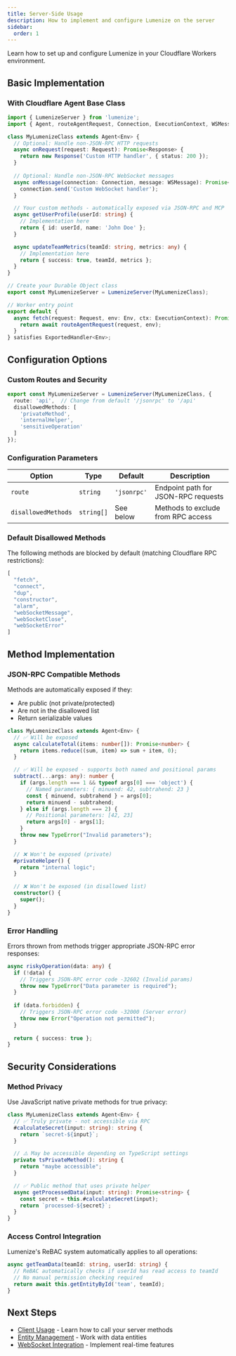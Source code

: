 ```yaml
---
title: Server-Side Usage
description: How to implement and configure Lumenize on the server
sidebar:
  order: 1
---
```


Learn how to set up and configure Lumenize in your Cloudflare Workers environment.

## Basic Implementation

### With Cloudflare Agent Base Class

```typescript
import { LumenizeServer } from 'lumenize';
import { Agent, routeAgentRequest, Connection, ExecutionContext, WSMessage } from 'agents';

class MyLumenizeClass extends Agent<Env> {
  // Optional: Handle non-JSON-RPC HTTP requests
  async onRequest(request: Request): Promise<Response> {
    return new Response('Custom HTTP handler', { status: 200 });
  }
  
  // Optional: Handle non-JSON-RPC WebSocket messages
  async onMessage(connection: Connection, message: WSMessage): Promise<void> {
    connection.send('Custom WebSocket handler');
  }

  // Your custom methods - automatically exposed via JSON-RPC and MCP
  async getUserProfile(userId: string) {
    // Implementation here
    return { id: userId, name: 'John Doe' };
  }

  async updateTeamMetrics(teamId: string, metrics: any) {
    // Implementation here
    return { success: true, teamId, metrics };
  }
}

// Create your Durable Object class
export const MyLumenizeServer = LumenizeServer(MyLumenizeClass);

// Worker entry point
export default {
  async fetch(request: Request, env: Env, ctx: ExecutionContext): Promise<Response> {
    return await routeAgentRequest(request, env);
  }
} satisfies ExportedHandler<Env>;
```

## Configuration Options

### Custom Routes and Security

```typescript
export const MyLumenizeServer = LumenizeServer(MyLumenizeClass, {
  route: 'api',  // Change from default '/jsonrpc' to '/api'
  disallowedMethods: [
    'privateMethod',
    'internalHelper',
    'sensitiveOperation'
  ]
});
```

### Configuration Parameters

| Option | Type | Default | Description |
|--------|------|---------|-------------|
| `route` | `string` | `'jsonrpc'` | Endpoint path for JSON-RPC requests |
| `disallowedMethods` | `string[]` | See below | Methods to exclude from RPC access |

### Default Disallowed Methods

The following methods are blocked by default (matching Cloudflare RPC restrictions):

```typescript
[
  "fetch",
  "connect", 
  "dup",
  "constructor",
  "alarm",
  "webSocketMessage",
  "webSocketClose", 
  "webSocketError"
]
```

## Method Implementation

### JSON-RPC Compatible Methods

Methods are automatically exposed if they:
- Are public (not private/protected)
- Are not in the disallowed list
- Return serializable values

```typescript
class MyLumenizeClass extends Agent<Env> {
  // ✅ Will be exposed
  async calculateTotal(items: number[]): Promise<number> {
    return items.reduce((sum, item) => sum + item, 0);
  }

  // ✅ Will be exposed - supports both named and positional params
  subtract(...args: any): number {
    if (args.length === 1 && typeof args[0] === 'object') {
      // Named parameters: { minuend: 42, subtrahend: 23 }
      const { minuend, subtrahend } = args[0];
      return minuend - subtrahend;
    } else if (args.length === 2) {
      // Positional parameters: [42, 23]
      return args[0] - args[1];
    }
    throw new TypeError("Invalid parameters");
  }

  // ❌ Won't be exposed (private)
  #privateHelper() {
    return "internal logic";
  }

  // ❌ Won't be exposed (in disallowed list)
  constructor() {
    super();
  }
}
```

### Error Handling

Errors thrown from methods trigger appropriate JSON-RPC error responses:

```typescript
async riskyOperation(data: any) {
  if (!data) {
    // Triggers JSON-RPC error code -32602 (Invalid params)
    throw new TypeError("Data parameter is required");
  }
  
  if (data.forbidden) {
    // Triggers JSON-RPC error code -32000 (Server error)
    throw new Error("Operation not permitted");
  }
  
  return { success: true };
}
```

## Security Considerations

### Method Privacy

Use JavaScript native private methods for true privacy:

```typescript
class MyLumenizeClass extends Agent<Env> {
  // ✅ Truly private - not accessible via RPC
  #calculateSecret(input: string): string {
    return `secret-${input}`;
  }

  // ⚠️ May be accessible depending on TypeScript settings
  private tsPrivateMethod(): string {
    return "maybe accessible";
  }

  // ✅ Public method that uses private helper
  async getProcessedData(input: string): Promise<string> {
    const secret = this.#calculateSecret(input);
    return `processed-${secret}`;
  }
}
```

### Access Control Integration

Lumenize's ReBAC system automatically applies to all operations:

```typescript
async getTeamData(teamId: string, userId: string) {
  // ReBAC automatically checks if userId has read access to teamId
  // No manual permission checking required
  return await this.getEntityById('team', teamId);
}
```

## Next Steps

- [Client Usage](/docs/usage/client) - Learn how to call your server methods
- [Entity Management](/docs/usage/entities) - Work with data entities
- [WebSocket Integration](/docs/usage/websockets) - Implement real-time features
